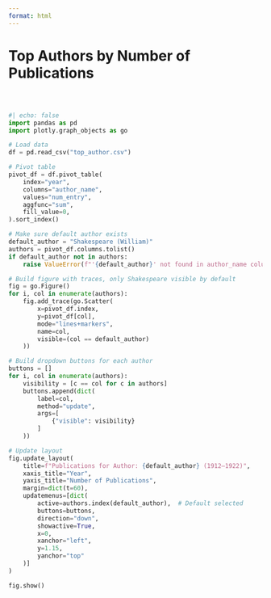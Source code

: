 ```yaml
---
format: html
---
```


<h1 class="page-top">Top Authors by Number of Publications</h1>

<div style="margin-top: 60px;"></div>

```python
#| echo: false
import pandas as pd
import plotly.graph_objects as go

# Load data
df = pd.read_csv("top_author.csv")

# Pivot table
pivot_df = df.pivot_table(
    index="year",
    columns="author_name",
    values="num_entry",
    aggfunc="sum",
    fill_value=0,
).sort_index()

# Make sure default author exists
default_author = "Shakespeare (William)"
authors = pivot_df.columns.tolist()
if default_author not in authors:
    raise ValueError(f"'{default_author}' not found in author_name column.")

# Build figure with traces, only Shakespeare visible by default
fig = go.Figure()
for i, col in enumerate(authors):
    fig.add_trace(go.Scatter(
        x=pivot_df.index,
        y=pivot_df[col],
        mode="lines+markers",
        name=col,
        visible=(col == default_author)
    ))

# Build dropdown buttons for each author
buttons = []
for i, col in enumerate(authors):
    visibility = [c == col for c in authors]
    buttons.append(dict(
        label=col,
        method="update",
        args=[
            {"visible": visibility}
        ]
    ))

# Update layout
fig.update_layout(
    title=f"Publications for Author: {default_author} (1912–1922)",
    xaxis_title="Year",
    yaxis_title="Number of Publications",
    margin=dict(t=60),
    updatemenus=[dict(
        active=authors.index(default_author),  # Default selected
        buttons=buttons,
        direction="down",
        showactive=True,
        x=0,
        xanchor="left",
        y=1.15,
        yanchor="top"
    )]
)

fig.show()

```